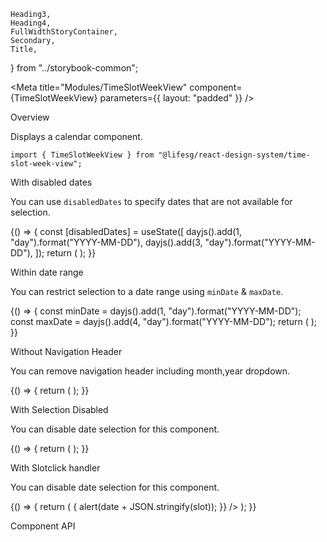     Heading3,
    Heading4,
    FullWidthStoryContainer,
    Secondary,
    Title,
} from "../storybook-common";

<Meta
    title="Modules/TimeSlotWeekView"
    component={TimeSlotWeekView}
    parameters={{ layout: "padded" }}
/>

<Title>TimeSlotWeekView</Title>

<Secondary>Overview</Secondary>

Displays a calendar component.

```tsx
import { TimeSlotWeekView } from "@lifesg/react-design-system/time-slot-week-view";
```

<Canvas>
    <Story name="Default">
        <FullWidthStoryContainer>
            <Wrapper>
                <TimeSlotWeekView slots={getSlots()} />
            </Wrapper>
        </FullWidthStoryContainer>
    </Story>
</Canvas>

<Heading3>With disabled dates</Heading3>

You can use `disabledDates` to specify dates that are not available for selection.

<Canvas>
    <Story name="With disabled dates">
        {() => {
            const [disabledDates] = useState([
                dayjs().add(1, "day").format("YYYY-MM-DD"),
                dayjs().add(3, "day").format("YYYY-MM-DD"),
            ]);
            return (
                <FullWidthStoryContainer>
                    <Wrapper>
                        <TimeSlotWeekView
                            slots={getSlots()}
                            disabledDates={disabledDates}
                        />
                    </Wrapper>
                </FullWidthStoryContainer>
            );
        }}
    </Story>
</Canvas>

<Heading3>Within date range</Heading3>

You can restrict selection to a date range using `minDate` & `maxDate`.

<Canvas>
    <Story name="Within date range">
        {() => {
            const minDate = dayjs().add(1, "day").format("YYYY-MM-DD");
            const maxDate = dayjs().add(4, "day").format("YYYY-MM-DD");
            return (
                <FullWidthStoryContainer>
                    <Wrapper>
                        <TimeSlotWeekView
                            slots={getSlots()}
                            minDate={minDate}
                            maxDate={maxDate}
                        />
                    </Wrapper>
                </FullWidthStoryContainer>
            );
        }}
    </Story>
</Canvas>

<Heading3>Without Navigation Header</Heading3>

You can remove navigation header including month,year dropdown.

<Canvas>
    <Story name="Without Nav Header">
        {() => {
            return (
                <FullWidthStoryContainer>
                    <Wrapper>
                        <TimeSlotWeekView
                            slots={getSlotsMin()}
                            showNavigationHeader={false}
                        />
                    </Wrapper>
                </FullWidthStoryContainer>
            );
        }}
    </Story>
</Canvas>

<Heading3>With Selection Disabled</Heading3>

You can disable date selection for this component.

<Canvas>
    <Story name="With Selection Disabled">
        {() => {
            return (
                <TimeSlotWeekView slots={getSlots()} enableSelection={false} />
            );
        }}
    </Story>
</Canvas>

<Heading3>With Slotclick handler</Heading3>

You can disable date selection for this component.

<Canvas>
    <Story name="With SlotClick handler">
        {() => {
            return (
                <FullWidthStoryContainer>
                    <Wrapper>
                        <TimeSlotWeekView
                            slots={getSlots()}
                            onSlotClick={(date, slot) => {
                                alert(date + JSON.stringify(slot));
                            }}
                        />
                    </Wrapper>
                </FullWidthStoryContainer>
            );
        }}
    </Story>
</Canvas>

<Secondary>Component API</Secondary>

<PropsTable />

